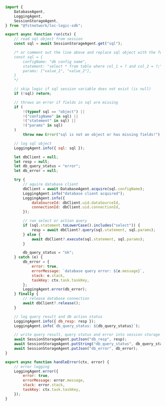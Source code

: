 ```javascript title="database-query.js" showLineNumbers
import {
    DatabaseAgent,
    LoggingAgent,
    SessionStorageAgent,
} from "@fstnetwork/loc-logic-sdk";

export async function run(ctx) {
    // read sql object from session
    const sql = await SessionStorageAgent.get("sql");

    /* or comment out the line above and replace sql object with the following declaration:
    const sql = {
        configName: "db config name",
        statement: "select * from table where col_1 = ? and col_2 = ?;",
        params: ["value_1", "value_2"],
    }
    */

    // skip logic if sql session variable does not exist (is null)
    if (!sql) return;

    // throws an error if fields in sql are missing
    if (
        !(typeof sql == "object") ||
        !("configName" in sql) ||
        !("statement" in sql) ||
        !("params" in sql)
    )
        throw new Error("sql is not an object or has missing fields!");

    // log sql object
    LoggingAgent.info({ sql: sql });

    let dbClient = null;
    let resp = null;
    let db_query_status = "error";
    let db_error = null;

    try {
        // aquire database client
        dbClient = await DatabaseAgent.acquire(sql.configName);
        LoggingAgent.info("database client acquired");
        LoggingAgent.info({
            dataSourceId: dbClient.uid.dataSourceId,
            connectionId: dbClient.uid.connectionId,
        });

        // run select or action query
        if (sql.statement.toLowerCase().includes("select")) {
            resp = await dbClient?.query(sql.statement, sql.params);
        } else {
            await dbClient?.execute(sql.statement, sql.params);
        }

        db_query_status = "ok";
    } catch (e) {
        db_error = {
            error: true,
            errorMessage: `database query error: ${e.message}`,
            stack: e.stack,
            taskKey: ctx.task.taskKey,
        };
        LoggingAgent.error(db_error);
    } finally {
        // release database connection
        await dbClient?.release();
    }

    // log query result and db action status
    LoggingAgent.info({ db_resp: resp });
    LoggingAgent.info(`db_query_status: ${db_query_status}`);

    // write query result, query status and error into session storage
    await SessionStorageAgent.putJson("db_resp", resp);
    await SessionStorageAgent.putString("db_query_status", db_query_status);
    await SessionStorageAgent.putJson("db_error", db_error);
}

export async function handleError(ctx, error) {
    // error logging
    LoggingAgent.error({
        error: true,
        errorMessage: error.message,
        stack: error.stack,
        taskKey: ctx.task.taskKey,
    });
}
```
